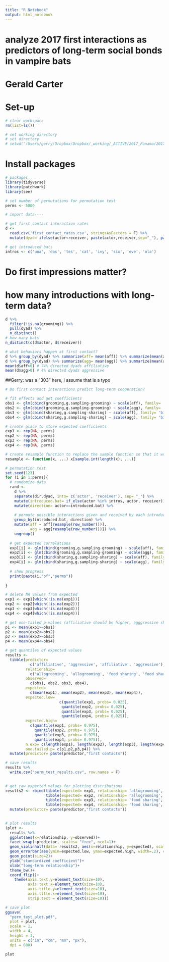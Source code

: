 ```yaml
---
title: "R Notebook"
output: html_notebook
---
```


# analyze 2017 first interactions as predictors of long-term social bonds in vampire bats
# Gerald Carter

# Set-up 
```r

# clear workspace
rm(list=ls())

# set working directory
# set directory
# setwd("/Users/gerry/Dropbox/Dropbox/_working/_ACTIVE/2017_Panama/2017 first contacts")
```

# Install packages
```r
# packages
library(tidyverse)
library(patchwork)
library(see)
```

```r
# set number of permutations for permutation test
perms <- 5000

# import data----

# get first contact interaction rates
d <- 
  read.csv('first_contact_rates.csv', stringsAsFactors = F) %>% 
  mutate(dyad= ifelse(actor<receiver, paste(actor,receiver,sep="_"), paste(receiver,actor, sep="_")))

# get introduced bats
intros <- c('una', 'dos', 'tes', 'cat', 'ivy', 'six', 'eve', 'ola')
```



# Do first impressions matter?

# how many introductions with long-term data?
```r
d %>% 
  filter(!is.na(grooming)) %>% 
  pull(dyad) %>% 
  n_distinct()
# how many bats
n_distinct(c(d$actor, d$receiver))
```

```r
# what behaviors happen at first contact?
d %>% group_by(dyad) %>% summarize(aff= mean(aff)) %>% summarize(mean(aff>0)) # 86% undirected dyads affiliative
d %>% group_by(dyad) %>% summarize(agg= mean(agg)) %>% summarize(mean(agg>0)) # 8.6 % undirected dyads aggressive
mean(d$aff>0) # 74% directed dyads affiliative
mean(d$agg>0) # 4% directed dyads aggressive
```
##Gerry: was a "303" here, I assume that is a typo
```r
# Do first contact interactions predict long-term cooperation?

# fit effects and get coefficients
obs1 <- glm(cbind(grooming,g.sampling-grooming) ~ scale(aff), family= 'binomial', data =d)$coefficients[2]
obs2 <- glm(cbind(grooming,g.sampling-grooming) ~ scale(agg), family= 'binomial', data =d)$coefficients[2]
obs3 <- glm(cbind(sharing,g.sampling-sharing) ~ scale(aff), family= 'binomial', data =d)$coefficients[2]
obs4 <- glm(cbind(sharing,g.sampling-sharing) ~ scale(agg), family= 'binomial', data =d)$coefficients[2]

# create place to store expected coefficients
exp1 <- rep(NA, perms)
exp2 <- rep(NA, perms)
exp3 <- rep(NA, perms)
exp4 <- rep(NA, perms)

# create resample function to replace the sample function so that it works with n=1
resample <- function(x, ...) x[sample.int(length(x), ...)]

# permutation test
set.seed(123)
for (i in 1:perms){
  # randomize data
  rand <- 
    d %>% 
    separate(dir.dyad, into= c('actor', 'receiver'), sep= "_") %>% 
    mutate(introduced.bat= if_else(actor %in% intros, actor, receiver)) %>% 
    mutate(direction= actor==introduced.bat) %>% 
    
    # permute possible interactions given and received by each introduced bat
    group_by(introduced.bat, direction) %>% 
    mutate(aff = aff[resample(row_number())],
           agg = agg[resample(row_number())]) %>%  
    ungroup()
  
  # get expected correlations
  exp1[i] <- glm(cbind(grooming,g.sampling-grooming) ~ scale(aff), family= 'binomial', data = rand)$coefficients[2]
  exp2[i] <- glm(cbind(grooming,g.sampling-grooming) ~ scale(agg), family= 'binomial', data = rand)$coefficients[2]
  exp3[i] <- glm(cbind(sharing,g.sampling-sharing) ~ scale(aff), family= 'binomial', data = rand)$coefficients[2]
  exp4[i] <- glm(cbind(sharing,g.sampling-sharing) ~ scale(agg), family= 'binomial', data = rand)$coefficients[2]
  
  # show progress
  print(paste(i,"of","perms"))
  
}

# delete NA values from expected
exp1 <- exp1[which(!is.na(exp1))]
exp2 <- exp2[which(!is.na(exp2))]
exp3 <- exp3[which(!is.na(exp3))]
exp4 <- exp4[which(!is.na(exp4))]

# get one-tailed p-values (affiliative should be higher, agggressive should be lower)
p1 <- mean(exp1>=obs1)
p2 <- mean(exp2<=obs2)
p3 <- mean(exp3>=obs3)
p4 <- mean(exp4<=obs4)

# get quantiles of expected values
results <- 
  tibble(predictor= 
           c('affiliative', 'aggressive', 'affiliative', 'aggressive'),
         relationship= 
           c('allogrooming', 'allogrooming', 'food sharing', 'food sharing'),
         observed= 
           c(obs1, obs2, obs3, obs4),
         expected= 
           c(mean(exp1), mean(exp2), mean(exp3), mean(exp4)),
         expected.low= 
                        c(quantile(exp1, probs= 0.025),
                         quantile(exp2, probs= 0.025),
                         quantile(exp3, probs= 0.025),
                         quantile(exp4, probs= 0.025)),
         expected.high= 
           c(quantile(exp1, probs= 0.975),
             quantile(exp2, probs= 0.975),
             quantile(exp3, probs= 0.975),
             quantile(exp4, probs= 0.975)),
         n.exp= c(length(exp1), length(exp2), length(exp3), length(exp4)),
         one.tailed.p= c(p1,p2,p3,p4)) %>% 
  mutate(predictor= paste(predictor,"first contacts")) 

# save results
results %>% 
  write.csv("perm_test_results.csv", row.names = F)
  

# get raw expected values for plotting distributions
results2 <- rbind(tibble(expected= exp1, relationship= 'allogrooming', predictor= "affiliative"),
                  tibble(expected= exp2, relationship= 'allogrooming', predictor= "aggressive"),
                  tibble(expected= exp3, relationship= 'food sharing', predictor= "affiliative"),
                  tibble(expected= exp4, relationship= 'food sharing', predictor= "aggressive")) %>% 
  mutate(predictor= paste(predictor,"first contacts")) 
  

# plot results
(plot <- 
  results %>% 
  ggplot(aes(x=relationship, y=observed))+
  facet_wrap(~predictor, scales= "free", ncol=1)+
  geom_violinhalf(data= results2, aes(x=relationship, y=expected), scale= 'width', width=1, color="darkgrey", fill= "lightgrey")+
  geom_errorbar(aes(ymin=expected.low, ymax=expected.high, width=.2), color= 'black')+
  geom_point(size=2)+
  ylab("standardized coefficient")+
  xlab("long-term relationship")+
  theme_bw()+
  coord_flip()+
    theme(axis.text.y=element_text(size=10), 
          axis.text.x=element_text(size=10), 
          axis.title.y=element_text(size=10), 
          axis.title.x=element_text(size=10),
          strip.text = element_text(size=10)))

# save plot
ggsave(
  "perm_test_plot.pdf",
  plot = plot,
  scale = 1,
  width = 4,
  height = 3,
  units = c("in", "cm", "mm", "px"),
  dpi = 600)

plot
```

